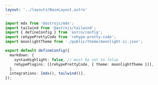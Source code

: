 ```yaml
---
layout: '../layouts/BaseLayout.astro'
---
```


```ts {4-5} showLineNumbers /syntaxHighlight: false,/ /[rehypePrettyCode, { theme: moonlightTheme }]/
import mdx from '@astrojs/mdx';
import tailwind from '@astrojs/tailwind';
import { defineConfig } from 'astro/config';
import rehypePrettyCode from 'rehype-pretty-code';
import moonlightTheme from './public/theme/moonlight-ii.json';

export default defineConfig({
  markdown: {
    syntaxHighlight: false, // must be set to false
    rehypePlugins: [[rehypePrettyCode, { theme: moonlightTheme }]],
  },
  integrations: [mdx(), tailwind()],
});
```
